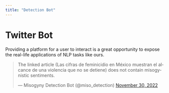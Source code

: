 ```yaml
---
title: "Detection Bot"
---
```


# Twitter Bot

Providing a platform for a user to interact is a great opportunity to expose the real-life applications of NLP tasks like ours.

<blockquote class="twitter-tweet"><p lang="es" dir="ltr">The linked article (Las cifras de feminicidio en México muestran el alcance de una violencia que no se detiene) does not contain misogynistic sentiments.</p>&mdash; Misogyny Detection Bot (@miso_detection) <a href="https://twitter.com/miso_detection/status/1598083948722106369?ref_src=twsrc%5Etfw">November 30, 2022</a></blockquote> <script async src="https://platform.twitter.com/widgets.js" charset="utf-8"></script>